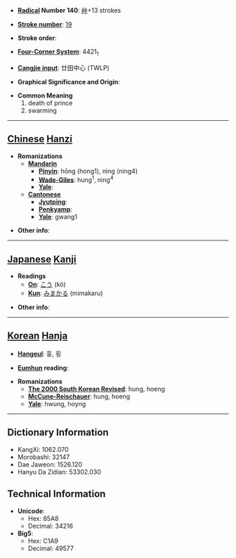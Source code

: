 * '''[[Wiktionary:Chinese radical index| Radical]] Number 140''': [[Wiktionary:Chinese radical index 艸|艸]]+13 strokes

* '''[[Wiktionary:Chinese total strokes index|Stroke number]]''': [[Wiktionary:Chinese total strokes index 19|19]]

* '''Stroke order''': 

* '''[[Wiktionary:Chinese four corner index|Four-Corner System]]''': 4421<sub>1</sub>

* '''[[Wiktionary:Chinese Cangjie index|Cangjie input]]''': 廿田中心 (TWLP)

* '''Graphical Significance and Origin''': 

* '''Common Meaning'''
*#death of prince
*# swarming


----

== [[Chinese]] [[Hanzi]] ==

* '''Romanizations'''
** '''[[Mandarin]]'''
*** '''[[Pinyin]]''': hōng (hong1), nìng (ning4)
*** '''[[Wade-Giles]]''': hung<sup>1</sup>, ning<sup>4</sup>
*** '''[[Yale]]''': 
** '''[[Cantonese]]'''
*** '''[[Jyutping]]''':
*** '''[[Penkyamp]]''': 
*** '''[[Yale]]''': gwang1

* '''Other info''': 

----

== [[Japanese]] [[Kanji]] ==

* '''Readings'''
** '''[[On]]''': [[こう]] (kō)
** '''[[Kun]]''': [[みまかる]] (mimakaru)

* '''Other info''':  

----

== [[Korean]] [[Hanja]] ==

* '''[[Hangeul]]''': 훙, 횡

* '''[[Eumhun]] reading''': 

* '''Romanizations'''
** '''[[The 2000 South Korean Revised Romanization|The 2000 South Korean Revised]]''': hung, hoeng
** '''[[McCune-Reischauer]]''': hung, hoeng
** '''[[Yale]]''': hwung, hoyng

----

== Dictionary Information ==

* KangXi: 1062.070
* Morobashi: 32147
* Dae Jaweon: 1526.120
* Hanyu Da Zidian: 53302.030

== Technical Information ==

* '''Unicode''':
** Hex: 85A8
** Decimal: 34216
* '''Big5''':
** Hex: C1A9
** Decimal: 49577